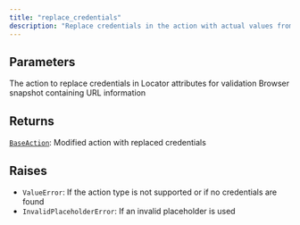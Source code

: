 ```yaml
---
title: "replace_credentials"
description: "Replace credentials in the action with actual values from the vault"
---
```






## Parameters

<ParamField path="action" type="BaseAction" required>
  The action to replace credentials in
</ParamField>

<ParamField path="attrs" type="LocatorAttributes" required>
  Locator attributes for validation
</ParamField>

<ParamField path="snapshot" type="BrowserSnapshot" required>
  Browser snapshot containing URL information
</ParamField>

## Returns

[`BaseAction`](/sdk-reference/misc/baseaction):     Modified action with replaced credentials

## Raises

- `ValueError`: If the action type is not supported or if no credentials are found
- `InvalidPlaceholderError`: If an invalid placeholder is used

